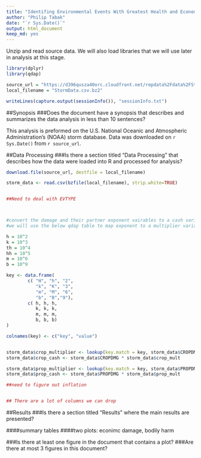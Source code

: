 ```yaml
---
title: "Identifing Environmental Events With Greatest Health and Economic Effects"
author: "Philip Tabak"
date: "`r Sys.Date()`"
output: html_document
keep_md: yes
---
```


Unzip and read source data. We will also load libraries that we will use later in analysis at this stage.


```r

library(dplyr)
library(qdap)

source_url = "https://d396qusza40orc.cloudfront.net/repdata%2Fdata%2FStormData.csv.bz2"
local_filename = "StormData.csv.bz2"

writeLines(capture.output(sessionInfo()), "sessionInfo.txt")

```


##Synopsis
###Does the document have a synopsis that describes and summarizes the data analysis in less than 10 sentences?


This analysis is preformed on the U.S. National Oceanic and Atmospheric Administration's (NOAA) storm database. Data was downloaded on `r Sys.Date()` from `r source_url`.



##Data Processing
###Is there a section titled "Data Processing" that describes how the data were loaded into R and processed for analysis?


```r


download.file(source_url, destfile = local_filename)

storm_data <- read.csv(bzfile(local_filename), strip.white=TRUE)


##Need to deal with EVTYPE



#convert the damage and their partner exponent vairables to a cash variable
#we will use the below qdap table to map exponent to a multiplier variable and then to cash

h = 10^2
k = 10^3
th = 10^4
hh = 10^5
m = 10^6
b = 10^9

key <- data.frame(
        c( "H", "h", "2", 
           "k", "K", "3", 
           "m", "M", "6", 
           "b", "B","9"),
        c( h, h, h,
           k, k, k,
           m, m, m,
           b, b, b)
)

colnames(key) <- c("key", "value")


storm_data$crop_multiplier <- lookup(key.match = key, storm_data$CROPDMGEXP, missing = 1)
storm_data$crop_cash <- storm_data$CROPDMG * storm_data$crop_mult

storm_data$prop_multiplier <- lookup(key.match = key, storm_data$PROPDMGEXP, missing = 1)
storm_data$prop_cash <- storm_data$PROPDMG * storm_data$prop_mult

##need to figure out inflation


## There are a lot of columns we can drop


```



##Results
###Is there a section titled "Results" where the main results are presented?


####summary tables
####two plots: econimc damage, bodily harm

###Is there at least one figure in the document that contains a plot?
###Are there at most 3 figures in this document?